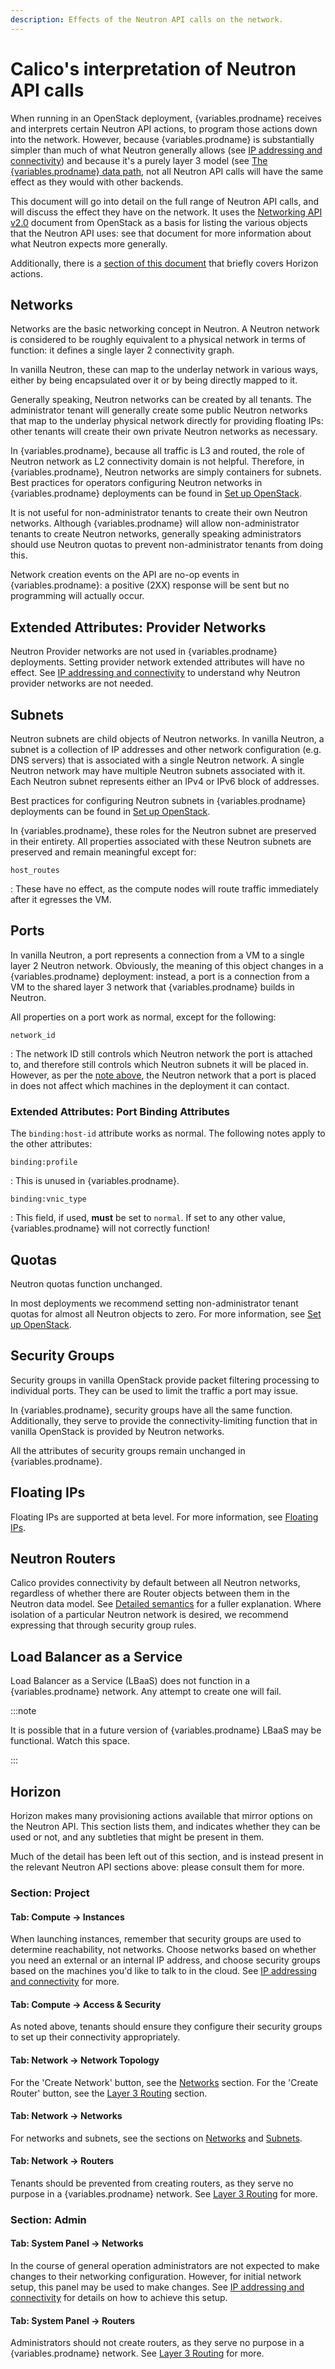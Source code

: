 ```yaml
---
description: Effects of the Neutron API calls on the network.
---
```



# Calico's interpretation of Neutron API calls

When running in an OpenStack deployment, {variables.prodname} receives and interprets
certain Neutron API actions, to program those actions down into
the network. However, because {variables.prodname} is substantially simpler than much
of what Neutron generally allows (see [IP addressing and connectivity](connectivity.mdx)) and because it's a purely layer 3 model (see [The {variables.prodname} data path](../../reference/architecture/data-path.mdx), not all Neutron API calls will have the same effect as they would with other backends.

This document will go into detail on the full range of Neutron API
calls, and will discuss the effect they have on the network. It uses the [Networking API v2.0](http://developer.openstack.org/api-ref-networking-v2.html)
document from OpenStack as a basis for listing the various objects that
the Neutron API uses: see that document for more information about what
Neutron expects more generally.

Additionally, there is a [section of this document](#horizon) that briefly covers
Horizon actions.

## Networks

Networks are the basic networking concept in Neutron. A Neutron network
is considered to be roughly equivalent to a physical network in terms of
function: it defines a single layer 2 connectivity graph.

In vanilla Neutron, these can map to the underlay network in various
ways, either by being encapsulated over it or by being directly mapped
to it.

Generally speaking, Neutron networks can be created by all tenants. The
administrator tenant will generally create some public Neutron networks
that map to the underlay physical network directly for providing
floating IPs: other tenants will create their own private Neutron
networks as necessary.

In {variables.prodname}, because all traffic is L3 and routed, the role of Neutron
network as L2 connectivity domain is not helpful. Therefore, in {variables.prodname},
Neutron networks are simply containers for subnets. Best practices for
operators configuring Neutron networks in {variables.prodname} deployments can be
found in [Set up OpenStack](connectivity.mdx#opens-external-conn-setup).

It is not useful for non-administrator tenants to create their own
Neutron networks. Although {variables.prodname} will allow non-administrator tenants
to create Neutron networks, generally speaking administrators should use
Neutron quotas to prevent non-administrator tenants from doing this.

Network creation events on the API are no-op events in {variables.prodname}: a
positive (2XX) response will be sent but no programming will actually
occur.

## Extended Attributes: Provider Networks

Neutron Provider networks are not used in {variables.prodname} deployments. Setting
provider network extended attributes will have no effect. See
[IP addressing and connectivity](connectivity.mdx) to understand why Neutron provider networks are not
needed.

## Subnets

Neutron subnets are child objects of Neutron networks. In vanilla
Neutron, a subnet is a collection of IP addresses and other network
configuration (e.g. DNS servers) that is associated with a single
Neutron network. A single Neutron network may have multiple Neutron
subnets associated with it. Each Neutron subnet represents either an
IPv4 or IPv6 block of addresses.

Best practices for configuring Neutron subnets in {variables.prodname} deployments can
be found in [Set up OpenStack](connectivity.mdx#opens-external-conn-setup).

In {variables.prodname}, these roles for the Neutron subnet are preserved in their
entirety. All properties associated with these Neutron subnets are
preserved and remain meaningful except for:

`host_routes`

: These have no effect, as the compute nodes will route traffic
immediately after it egresses the VM.

## Ports

In vanilla Neutron, a port represents a connection from a VM to a single
layer 2 Neutron network. Obviously, the meaning of this object changes
in a {variables.prodname} deployment: instead, a port is a connection from a VM to the
shared layer 3 network that {variables.prodname} builds in Neutron.

All properties on a port work as normal, except for the following:

`network_id`

: The network ID still controls which Neutron network the port is
attached to, and therefore still controls which Neutron subnets it
will be placed in. However, as per the [note above](#networks),
the Neutron network that a port is placed in does not affect which
machines in the deployment it can contact.

### Extended Attributes: Port Binding Attributes

The `binding:host-id` attribute works as normal. The following notes
apply to the other attributes:

`binding:profile`

: This is unused in {variables.prodname}.

`binding:vnic_type`

: This field, if used, **must** be set to `normal`. If set to any
other value, {variables.prodname} will not correctly function!

## Quotas

Neutron quotas function unchanged.

In most deployments we recommend setting non-administrator tenant quotas
for almost all Neutron objects to zero. For more information, see [Set up OpenStack](connectivity.mdx#opens-external-conn-setup).

## Security Groups

Security groups in vanilla OpenStack provide packet filtering processing
to individual ports. They can be used to limit the traffic a port may
issue.

In {variables.prodname}, security groups have all the same function. Additionally,
they serve to provide the connectivity-limiting function that in vanilla
OpenStack is provided by Neutron networks.

All the attributes of security groups remain unchanged in {variables.prodname}.

## Floating IPs

Floating IPs are supported at beta level. For more information, see [Floating IPs](floating-ips.mdx).

## Neutron Routers

Calico provides connectivity by default between all Neutron networks,
regardless of whether there are Router objects between them in the Neutron data
model. See [Detailed semantics](semantics.mdx) for a
fuller explanation. Where isolation of a particular Neutron network is
desired, we recommend expressing that through security group rules.

## Load Balancer as a Service

Load Balancer as a Service (LBaaS) does not function in a {variables.prodname} network. Any
attempt to create one will fail.

:::note

It is possible that in a future version of {variables.prodname} LBaaS may be
functional. Watch this space.

:::

## Horizon

Horizon makes many provisioning actions available that mirror options on
the Neutron API. This section lists them, and indicates whether they can
be used or not, and any subtleties that might be present in them.

Much of the detail has been left out of this section, and is instead
present in the relevant Neutron API sections above: please consult them
for more.

### Section: Project

#### Tab: Compute -&gt; Instances

When launching instances, remember that security groups are used to
determine reachability, not networks. Choose networks based on whether
you need an external or an internal IP address, and choose security
groups based on the machines you'd like to talk to in the cloud. See
[IP addressing and connectivity](connectivity.mdx) for more.

#### Tab: Compute -&gt; Access & Security

As noted above, tenants should ensure they configure their security
groups to set up their connectivity appropriately.

#### Tab: Network -&gt; Network Topology

For the 'Create Network' button, see the [Networks](#networks) section.
For the 'Create Router' button, see the [Layer 3 Routing](#routers) section.

#### Tab: Network -&gt; Networks

For networks and subnets, see the sections on [Networks](#networks) and
[Subnets](#subnets).

#### Tab: Network -&gt; Routers

Tenants should be prevented from creating routers, as they serve no
purpose in a {variables.prodname} network. See [Layer 3 Routing](#routers) for more.

### Section: Admin

#### Tab: System Panel -&gt; Networks

In the course of general operation administrators are not expected to
make changes to their networking configuration. However, for initial
network setup, this panel may be used to make changes. See
[IP addressing and connectivity](connectivity.mdx) for details on how to achieve this setup.

#### Tab: System Panel -&gt; Routers

Administrators should not create routers, as they serve no purpose in a
{variables.prodname} network. See [Layer 3 Routing](#routers) for more.
